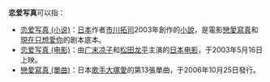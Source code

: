 '''恋爱写真'''可以指：

* [[恋爱写真_(小说)|恋爱写真 (小说)]]：[[日本|日本]]作者[[市川拓司|市川拓司]]2003年創作的[[小說|小說]]，是電影[[恋爱写真_(电影)|戀愛寫真]]和[[現在只想愛你|現在只想愛你]]的剧本底本。
* [[恋爱写真_(电影)|恋爱写真 (电影)]]：由[[广末凉子|广末凉子]]和[[松田龙平|松田龙平]]主演的[[日本电影|日本电影]]，于2003年5月16日上映。
* [[戀愛寫真_(單曲)|戀愛寫真 (單曲)]]：日本[[歌手|歌手]][[大塚愛|大塚愛]]的第13張單曲，于2006年10月25日發行。
{{disambig|Cat=四字作品消歧义}}